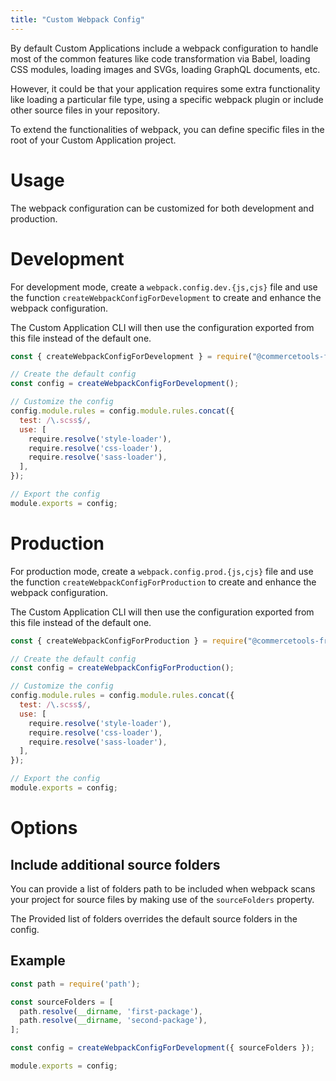 ```yaml
---
title: "Custom Webpack Config"
---
```


By default Custom Applications include a webpack configuration to handle most of the common features like code transformation via Babel, loading CSS modules, loading images and SVGs, loading GraphQL documents, etc.

However, it could be that your application requires some extra functionality like loading a particular file type, using a specific webpack plugin or include other source files in your repository.

To extend the functionalities of webpack, you can define specific files in the root of your Custom Application project.

# Usage
The webpack configuration can be customized for both development and production.

# Development
For development mode, create a `webpack.config.dev.{js,cjs}` file and use the function `createWebpackConfigForDevelopment` to create and enhance the webpack configuration.

The Custom Application CLI will then use the configuration exported from this file instead of the default one.

```js title="webpack.config.dev.cjs"
const { createWebpackConfigForDevelopment } = require("@commercetools-frontend/mc-scripts/webpack");

// Create the default config
const config = createWebpackConfigForDevelopment();

// Customize the config
config.module.rules = config.module.rules.concat({
  test: /\.scss$/,
  use: [
    require.resolve('style-loader'),
    require.resolve('css-loader'),
    require.resolve('sass-loader'),
  ],
});

// Export the config
module.exports = config; 
```

# Production
For production mode, create a `webpack.config.prod.{js,cjs}` file and use the function `createWebpackConfigForProduction` to create and enhance the webpack configuration.

The Custom Application CLI will then use the configuration exported from this file instead of the default one.

```js title="webpack.config.prod.cjs"
const { createWebpackConfigForProduction } = require("@commercetools-frontend/mc-scripts/webpack");

// Create the default config
const config = createWebpackConfigForProduction();

// Customize the config
config.module.rules = config.module.rules.concat({
  test: /\.scss$/,
  use: [
    require.resolve('style-loader'),
    require.resolve('css-loader'),
    require.resolve('sass-loader'),
  ],
});

// Export the config
module.exports = config; 
```

# Options

## Include additional source folders
You can provide a list of folders path to be included when webpack scans your project for source files by making use of the `sourceFolders` property. 

The Provided list of folders overrides the default source folders in the config.

## Example
```js title="webpack.config.dev.cjs"
const path = require('path');

const sourceFolders = [
  path.resolve(__dirname, 'first-package'),
  path.resolve(__dirname, 'second-package'),
];

const config = createWebpackConfigForDevelopment({ sourceFolders });

module.exports = config; 
```
